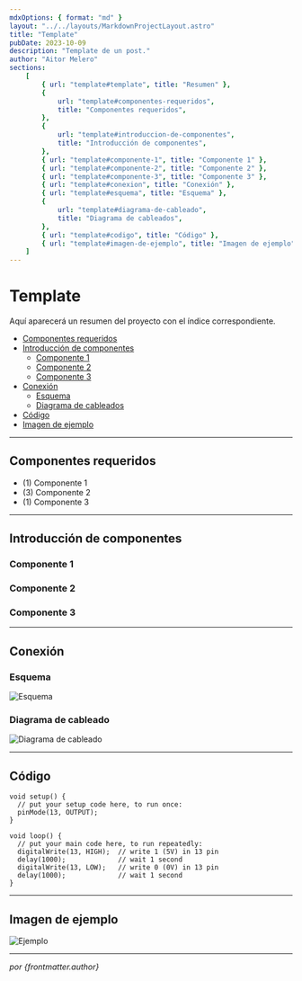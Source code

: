 ```yaml
---
mdxOptions: { format: "md" }
layout: "../../layouts/MarkdownProjectLayout.astro"
title: "Template"
pubDate: 2023-10-09
description: "Template de un post."
author: "Aitor Melero"
sections:
    [
        { url: "template#template", title: "Resumen" },
        {
            url: "template#componentes-requeridos",
            title: "Componentes requeridos",
        },
        {
            url: "template#introduccion-de-componentes",
            title: "Introducción de componentes",
        },
        { url: "template#componente-1", title: "Componente 1" },
        { url: "template#componente-2", title: "Componente 2" },
        { url: "template#componente-3", title: "Componente 3" },
        { url: "template#conexion", title: "Conexión" },
        { url: "template#esquema", title: "Esquema" },
        {
            url: "template#diagrama-de-cableado",
            title: "Diagrama de cableados",
        },
        { url: "template#codigo", title: "Código" },
        { url: "template#imagen-de-ejemplo", title: "Imagen de ejemplo" },
    ]
---
```



# <div id="led"></div>Template

Aquí aparecerá un resumen del proyecto con el índice correspondiente.

-   [Componentes requeridos](#componentes-requeridos)
-   [Introducción de componentes](#introduccion-de-componentes)
    -   [Componente 1](#componente-1)
    -   [Componente 2](#componente-2)
    -   [Componente 3](#componente-3)
-   [Conexión](#conexion)
    -   [Esquema](#esquema)
    -   [Diagrama de cableados](#diagrama-de-cableado)
-   [Código](#codigo)
-   [Imagen de ejemplo](#imagen-de-ejemplo)

---

## <div id="componentes-requeridos"></div> Componentes requeridos

-   (1) Componente 1
-   (3) Componente 2
-   (1) Componente 3

---

## <div id="introduccion-de-componentes"></div> Introducción de componentes

### <div id="componente-1"></div> Componente 1

### <div id="componente-2"></div> Componente 2

### <div id="componente-3"></div> Componente 3

---

## <div id="conexion"></div> Conexión

### <div id="esquema"></div> Esquema

![Esquema](./images/image_5.png)

### <div id="diagrama-de-cableado"></div> Diagrama de cableado

![Diagrama de cableado](./images/image_6.png)

---

## <div id="codigo"></div> Código

```
void setup() {
  // put your setup code here, to run once:
  pinMode(13, OUTPUT);
}

void loop() {
  // put your main code here, to run repeatedly:
  digitalWrite(13, HIGH);  // write 1 (5V) in 13 pin
  delay(1000);             // wait 1 second
  digitalWrite(13, LOW);   // write 0 (0V) in 13 pin
  delay(1000);             // wait 1 second
}
```

---

## <div id="imagen-de-ejemplo"></div> Imagen de ejemplo

![Ejemplo](./images/image_7.png)

---

_por {frontmatter.author}_

